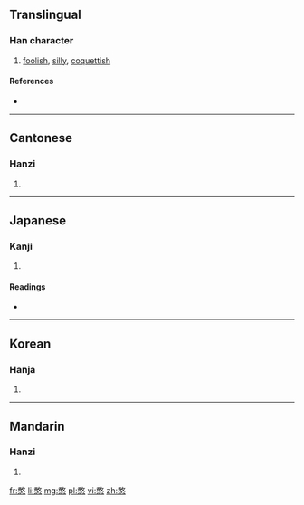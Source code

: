 ==Translingual==

===Han character===
{{Han char|rn=61|rad=心|as=12|sn=16|four=1833<sub>4</sub>|canj=一大心 (MKP), 弓大心 (NKP), X一大心 (XMKP), X弓大心 (XNKP)}}

# [[foolish]], [[silly]], [[coquettish]]

====References====
* {{Han ref|kx=0403.240|dkj=11244|dj=0743.260|hdz=42343.140|uh=61A8|ud=25000|bh=E977|bd=59767}}

----

==Cantonese==

===Hanzi===
{{yue-hanzi|jyut=|y=hom1}}

# {{defn|Cantonese|sort=心12}}

----

==Japanese==

===Kanji===
{{ja-kanji|grade=|rs=心12}}

# {{defn|Japanese|sort=心12}}

====Readings====
* {{ja-readings|on=[[かん]] (kan), [[がん]] (gan)|kun=[[おろか]] (oroka)}}

----

==Korean==

===Hanja===
{{ko-hanja|hangeul=감|eumhun=|rv=gam|mr=kam|y=kam}}

# {{defn|Korean|sort=心12}}

----

==Mandarin==

===Hanzi===
{{cmn-hanzi|pin=[[hān]] ([[han1]])|wg=han<sup>1</sup>}}

# {{defn|Mandarin|sort=心12}}

[[fr:憨]]
[[li:憨]]
[[mg:憨]]
[[pl:憨]]
[[vi:憨]]
[[zh:憨]]